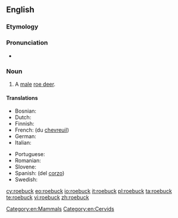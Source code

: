 ==English==

===Etymology===
{{compound|roe|buck|gloss2=male deer}}

===Pronunciation===
* {{audio|en-us-roebuck.ogg|Audio (US)}}

===Noun===
{{en-noun}}

# A [[male]] [[roe deer]].

====Translations====
{{trans-top|a male roe deer}}
* Bosnian: {{t-|bs|srndać|m}}
* Dutch: {{t-|nl|reebok|m}}
* Finnish: {{t-|fi|uroskauris}}
* French: {{t+|fr|cerf|m}} (du [[chevreuil]])
* German: {{t+|de|Rehbock|m}}
* Italian: {{t+|it|capriolo|m}}
{{trans-mid}}
* Portuguese: {{t+|pt|corço|m}}
* Romanian: {{t-|ro|căprior}}
* Slovene: {{t-|sl|srnjak|m}}
* Spanish: {{t+|es|ciervo|m}} (del [[corzo]])
* Swedish: {{t-|sv|råbock}}
{{trans-bottom}}

[[Category:en:Mammals]]
[[Category:en:Cervids]]

[[cy:roebuck]]
[[eo:roebuck]]
[[io:roebuck]]
[[it:roebuck]]
[[pl:roebuck]]
[[ta:roebuck]]
[[te:roebuck]]
[[vi:roebuck]]
[[zh:roebuck]]